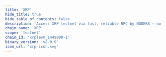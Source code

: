 ```yaml
---
title: 'XRP'
hide_title: true
hide_table_of_contents: false
description: 'Access XRP testnet via fast, reliable RPC by NODERS — no limits, Omnichain-ready, and built for scalable Web3'
chain_name: 'XRP'
scope: 'testnet'
chain_id: 'xrplevm_1449000-1'
binary_version: 'v8.0.0'
icon_url: 'xrp-icon.svg'
---
```



<ChainLayout>
  <ChainHero
    name="XRP"
    iconUrl="img/xrp-icon.svg"
    bgColor="#7B00F3"
    scope="testnet"
    chainId="xrplevm_1449000-1"
    nodeVersion="v8.0.0"
    token=""
    stakeUrl=""
    restakeUrl=""
    websiteUrl="https://xrplevm.org/"
    githubUrl="https://github.com/xrplevm/node"
    xUrl=""
    discordUrl="https://discord.gg/xrplevm"
  />

  <ProductLinks
    appUrl=""
    appImageUrl="img/products/"
    explorerUrl=""
    explorerImageUrl="img/products/"
    faucetUrl=""
  />

  <ToolsGrid
    chainName="xrp"
    scope="testnet"
    showInstall={true}
    showUpgrade={true}
    showGenesis={true}
    showCli={true}
    showEndpoints={true}
    showStateSync={true}
    showSnapshot={true}
    showMonitoring={true}
    showLivePeers={true}
    showSeed={true}
    showAddressBook={true}
    showExplorersList={true}
    showPublicEndpoints={true}
    showUsefulTools={true}
    showUpgradeWatcher={false}
  />

</ChainLayout>
